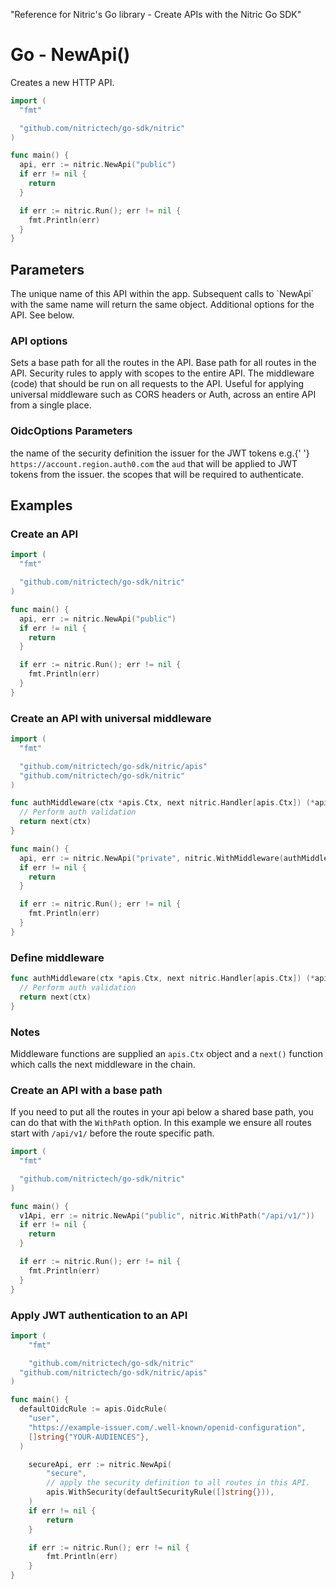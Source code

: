   "Reference for Nitric's Go library - Create APIs with the Nitric Go SDK"

# Go - NewApi()

Creates a new HTTP API.

```go
import (
  "fmt"

  "github.com/nitrictech/go-sdk/nitric"
)

func main() {
  api, err := nitric.NewApi("public")
  if err != nil {
    return
  }

  if err := nitric.Run(); err != nil {
    fmt.Println(err)
  }
}
```

## Parameters

<Properties>
  <Property name="name" required type="string">
    The unique name of this API within the app. Subsequent calls to `NewApi`
    with the same name will return the same object.
  </Property>
  <Property name="options" type="...ApiOption">
    Additional options for the API. See below.
  </Property>
</Properties>

### API options

<Properties>
  <Property name="WithPath()" type="ApiOption">
    Sets a base path for all the routes in the API.
    <Properties nested>
      <Property name="path" required type="string">
        Base path for all routes in the API.
      </Property>
    </Properties>
  </Property>
  <Property name="WithSecurity()" type="OidcOptions">
    Security rules to apply with scopes to the entire API.
  </Property>
  <Property name="WithMiddleware()" type="ApiOption">
    <Properties nested>
      <Property name="middleware" required type="nitric.Middleware[apis.Ctx]">
        The middleware (code) that should be run on all requests to the API.
        Useful for applying universal middleware such as CORS headers or Auth,
        across an entire API from a single place.
      </Property>
    </Properties>
  </Property>
</Properties>

### OidcOptions Parameters

<Properties>
  <Property name="Name" required type="string">
    the name of the security definition
  </Property>
  <Property name="Issuer" required type="string">
    the issuer for the JWT tokens e.g.{' '}
    <code>https://account.region.auth0.com</code>
  </Property>
  <Property name="Audiences" required type="[]string">
    the <code>aud</code> that will be applied to JWT tokens from the issuer.
  </Property>
  <Property name="Scopes" required type="[]string">
    the scopes that will be required to authenticate.
  </Property>
</Properties>

## Examples

### Create an API

```go
import (
  "fmt"

  "github.com/nitrictech/go-sdk/nitric"
)

func main() {
  api, err := nitric.NewApi("public")
  if err != nil {
    return
  }

  if err := nitric.Run(); err != nil {
    fmt.Println(err)
  }
}
```

### Create an API with universal middleware

```go
import (
  "fmt"

  "github.com/nitrictech/go-sdk/nitric/apis"
  "github.com/nitrictech/go-sdk/nitric"
)

func authMiddleware(ctx *apis.Ctx, next nitric.Handler[apis.Ctx]) (*apis.Ctx, error) {
  // Perform auth validation
  return next(ctx)
}

func main() {
  api, err := nitric.NewApi("private", nitric.WithMiddleware(authMiddleware))
  if err != nil {
    return
  }

  if err := nitric.Run(); err != nil {
    fmt.Println(err)
  }
}
```

### Define middleware

```go
func authMiddleware(ctx *apis.Ctx, next nitric.Handler[apis.Ctx]) (*apis.Ctx, error) {
  // Perform auth validation
  return next(ctx)
}
```

### Notes

Middleware functions are supplied an `apis.Ctx` object and a `next()` function which calls the next middleware in the chain.

### Create an API with a base path

If you need to put all the routes in your api below a shared base path, you can do that with the `WithPath` option. In this example we ensure all routes start with `/api/v1/` before the route specific path.

```go
import (
  "fmt"

  "github.com/nitrictech/go-sdk/nitric"
)

func main() {
  v1Api, err := nitric.NewApi("public", nitric.WithPath("/api/v1/"))
  if err != nil {
    return
  }

  if err := nitric.Run(); err != nil {
    fmt.Println(err)
  }
}
```

### Apply JWT authentication to an API

```go
import (
	"fmt"

	"github.com/nitrictech/go-sdk/nitric"
  "github.com/nitrictech/go-sdk/nitric/apis"
)

func main() {
  defaultOidcRule := apis.OidcRule(
    "user",
    "https://example-issuer.com/.well-known/openid-configuration",
    []string{"YOUR-AUDIENCES"},
  )

	secureApi, err := nitric.NewApi(
		"secure",
		// apply the security definition to all routes in this API.
		apis.WithSecurity(defaultSecurityRule([]string{})),
	)
	if err != nil {
		return
	}

	if err := nitric.Run(); err != nil {
		fmt.Println(err)
	}
}
```
